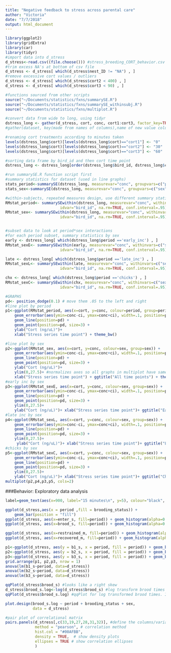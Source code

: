 ```yaml
---
title: "Negative feedback to stress across parental care"
author: "Victoria"
date: "7/7/2018"
output: html_document
---
```


```r
library(ggplot2)
library(gridExtra)
library(car)
library(tidyr)
#import data into d_stress 
d_stress<-read.csv((file.choose())) #stress_breeding_CORT_behavior.csv
#trim excess NA's at bottom of csv file
d_stress <- d_stress[ which(d_stress$nest_ID != "NA") , ]
#remove excessive cort values / outliers
d_stress <- d_stress[ which(d_stress$cort2 < 400) , ] 
d_stress <- d_stress[ which(d_stress$cort3 < 90) , ] 

#functions sourced from other scripts
source("~/Documents/statistics/fxns/summarySE.R")
source("~/Documents/statistics/fxns/summarySE_withinsubj.R")
source("~/Documents/statistics/fxns/multiplot.R")

```

```r
#convert data from wide to long, using tidyr
dstress_long <- gather(d_stress, cort, conc, cort1:cort3, factor_key=TRUE)
#gather(dataset, key(made from names of columns),name of new value column, names of source columns to convert, treat key column as a factor)

#renaming cort treatments according to minutes taken
levels(dstress_long$cort)[levels(dstress_long$cort)=="cort1"] <- "0"
levels(dstress_long$cort)[levels(dstress_long$cort)=="cort2"] <- "30"
levels(dstress_long$cort)[levels(dstress_long$cort)=="cort3"] <- "60"

#sorting data frame by bird_id and then cort time point
dstress_long <- dstress_long[order(dstress_long$bird_id, dstress_long$cort), ]
```

```r
#run summarySE.R function script first
#summary statistics for dataset (used in line graphs)
stats_period<-summarySE(dstress_long, measurevar="conc", groupvars=c("period","cort"))
stats_sex<-summarySE(dstress_long, measurevar="conc", groupvars=c("sex","cort"))

#within-subjects, repeated measures design, use different summary statistics function
RMstat_period<- summarySEwithin(dstress_long, measurevar="conc", withinvars=c("period","cort"),
                        idvar="bird_id", na.rm=TRUE, conf.interval=.95)
RMstat_sex<- summarySEwithin(dstress_long, measurevar="conc", withinvars=c("sex","cort"),
                        idvar="bird_id", na.rm=TRUE, conf.interval=.95)


#subset data to look at period*sex interactions
#for each period subset, summary statistics by sex
early <- dstress_long[ which(dstress_long$period =='early_inc') , ] 
RMstat_sexE<- summarySEwithin(early, measurevar="conc", withinvars=c("sex","cort"),
                        idvar="bird_id", na.rm=TRUE, conf.interval=.95)

late <- dstress_long[ which(dstress_long$period =='late_inc') , ] 
RMstat_sexL<- summarySEwithin(late, measurevar="conc", withinvars=c("sex","cort"),
                        idvar="bird_id", na.rm=TRUE, conf.interval=.95)

chx <- dstress_long[ which(dstress_long$period =='chicks') , ] 
RMstat_sexC<- summarySEwithin(chx, measurevar="conc", withinvars=c("sex","cort"),
                        idvar="bird_id", na.rm=TRUE, conf.interval=.95)

#GRAPHS
pd<- position_dodge(0.1) # move them .05 to the left and right
#line plot by period
p1<-ggplot(RMstat_period, aes(x=cort, y=conc, colour=period, group=period)) + 
    geom_errorbar(aes(ymin=conc-ci, ymax=conc+ci), width=.1, position=pd)  +
    geom_line(position=pd) +
    geom_point(position=pd, size=3) +
    ylab("Cort (ng/uL)")+
    xlab("Stress series time point") + theme_bw()

#line plot by sex
p2<-ggplot(RMstat_sex, aes(x=cort, y=conc, colour=sex, group=sex)) + 
    geom_errorbar(aes(ymin=conc-ci, ymax=conc+ci), width=.1, position=pd)  +
    geom_line(position=pd) +
    geom_point(position=pd, size=3) +
    ylab("Cort (ng/uL)")+
    ylim(0,27.5)+ #normalizes axes so all graphs in multiplot have same y
    xlab("Stress series time point") + ggtitle("All time points") + theme_bw()
#early inc by sex
p3<-ggplot(RMstat_sexE, aes(x=cort, y=conc, colour=sex, group=sex)) + 
    geom_errorbar(aes(ymin=conc-ci, ymax=conc+ci), width=.1, position=pd)  +
    geom_line(position=pd) +
    geom_point(position=pd, size=3) +
    ylim(0,27.5)+
    ylab("Cort (ng/uL)")+ xlab("Stress series time point")+ ggtitle("Early incubation stress series") + theme_bw()
#late inc by sex
p4<-ggplot(RMstat_sexL, aes(x=cort, y=conc, colour=sex, group=sex)) + 
    geom_errorbar(aes(ymin=conc-ci, ymax=conc+ci), width=.1, position=pd)  +
    geom_line(position=pd) +
    geom_point(position=pd, size=3) +
    ylim(0,27.5)+
     ylab("Cort (ng/uL)")+ xlab("Stress series time point")+ ggtitle("Late incubation stress series") + theme_bw()
#chicks by sex
p5<-ggplot(RMstat_sexC, aes(x=cort, y=conc, colour=sex, group=sex)) + 
    geom_errorbar(aes(ymin=conc-ci, ymax=conc+ci), width=.1, position=pd)  +
    geom_line(position=pd) +
    geom_point(position=pd, size=3) +
    ylim(0,27.5)+
    ylab("Cort (ng/uL)")+ xlab("Stress series time point")+ ggtitle("Chick rearing stress series") + theme_bw()
multiplot(p2,p4,p3,p5, cols=2) 

```
###Behavior: Exploratory data analysis
```r
label=geom_text(aes(x=900, label="15 minutes\n", y=5), colour="black", angle=90, text=element_text(size=11)) #creates a label for 15 min mark

ggplot(d_stress,aes(x = period ,fill = brooding_status)) + 
    geom_bar(position = "fill")
ggplot(d_stress, aes(x=enter_s, fill=period)) + geom_histogram(alpha=0.5, binwidth = 100) + geom_vline(xintercept=900) + label
ggplot(d_stress, aes(x=brood_s, fill=period)) + geom_histogram(alpha=0.5, binwidth = 100) + geom_vline(xintercept=900) + label

ggplot(d_stress, aes(x=restrained_m, fill=period)) + geom_histogram(alpha=0.5, binwidth = 2) 
ggplot(d_stress, aes(x=recovered_m, fill=period)) + geom_histogram(alpha=0.5, binwidth = 2) 

p1<-ggplot(d_stress, aes(y = b1_s, x = period, fill = period)) + geom_boxplot() 
p2<-ggplot(d_stress, aes(y = b2_s, x = period, fill = period)) + geom_boxplot() 
p3<-ggplot(d_stress, aes(y = b3_s, x = period, fill = period)) + geom_boxplot() 
grid.arrange(p1, p2,p3, nrow = 1)
anova(lm(b1_s~period, data=d_stress))
anova(lm(b2_s~period, data=d_stress))
anova(lm(b3_s~period, data=d_stress))

qqPlot(d_stress$brood_s) #looks like a right skew
d_stress$brood_s.log<-log(d_stress$brood_s) #log transform brood times
qqPlot(d_stress$brood_s.log) #qqPlot for log transformed brood times. Improved normality!

plot.design(brood_s.log ~ period + brooding_status + sex,
            data = d_stress)

#pair plot of correlational matrix
pairs.panels(d_stress[,c(33,19,27,28,31,32)], #define the columns/variables you want to correlate using their #s
             method = "pearson", # correlation method
             hist.col = "#00AFBB",
             density = TRUE,  # show density plots
             ellipses = TRUE # show correlation ellipses
             )

```
